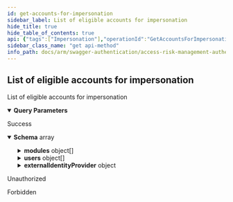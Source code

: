```yaml
---
id: get-accounts-for-impersonation
sidebar_label: List of eligible accounts for impersonation
hide_title: true
hide_table_of_contents: true
api: {"tags":["Impersonation"],"operationId":"GetAccountsForImpersonation","parameters":[{"name":"search","in":"query","description":"","required":false,"schema":{"type":"string","default":""}},{"name":"pageNum","in":"query","description":"","required":false,"schema":{"type":"integer","format":"int32"}},{"name":"pageSize","in":"query","description":"","required":false,"schema":{"type":"integer","format":"int32"}}],"responses":{"200":{"description":"Success","content":{"application/json":{"schema":{"uniqueItems":false,"type":"array","items":{"required":["name","isActive","moduleGracePeriod","minimumUsers","maximumUsers","isTrialAccount","legacyAccountId","createdUtcTimestamp","lastModifiedUtcTimestamp"],"type":"object","properties":{"id":{"format":"uuid","type":"string"},"authenticationMethod":{"enum":["undefined","azureActiveDirectory","nativeMaestro","onPremisesCustom","aDFS"],"type":"string"},"serializedAuthenticationMetadata":{"type":"string"},"name":{"maxLength":100,"minLength":0,"type":"string"},"isActive":{"type":"boolean"},"moduleGracePeriod":{"format":"int32","type":"integer"},"minimumUsers":{"format":"int32","type":"integer"},"maximumUsers":{"format":"int32","type":"integer"},"modules":{"uniqueItems":true,"type":"array","items":{"required":["customerId","expires","createdUtcTimestamp","lastModifiedUtcTimestamp"],"type":"object","properties":{"customerId":{"format":"uuid","type":"string"},"customer":"circular()","module":{"enum":["undefined","emergencyAccessManagement","secureProvisioning","reporting","financialImpactAnalysis","accessReviews","successFactors","sap"],"type":"string"},"expires":{"format":"date-time","type":"string"},"createdUtcTimestamp":{"format":"date-time","type":"string"},"lastModifiedBy":{"maxLength":100,"minLength":0,"type":"string"},"lastModifiedUtcTimestamp":{"format":"date-time","type":"string"}}}},"users":{"uniqueItems":true,"type":"array","items":{"required":["customerId","userId","isAdmin","createdUtcTimestamp","lastModifiedUtcTimestamp"],"type":"object","properties":{"customerId":{"format":"uuid","type":"string"},"customer":"circular()","userId":{"format":"uuid","type":"string"},"user":{"required":["isActive","isSystem","isService","canImpersonate","canMangageCustomers","tokenGoodForXMinutes","role","isInternalUser","createdUtcTimestamp","lastModifiedUtcTimestamp","isDeleted","preferredLanguage","isSysAdmin"],"type":"object","properties":{"firstName":{"maxLength":35,"minLength":0,"type":"string"},"lastName":{"maxLength":35,"minLength":0,"type":"string"},"comments":{"maxLength":250,"minLength":0,"type":"string"},"isActive":{"type":"boolean"},"isSystem":{"type":"boolean"},"isService":{"type":"boolean"},"canImpersonate":{"type":"boolean"},"canMangageCustomers":{"type":"boolean"},"customers":{"uniqueItems":true,"type":"array","items":"circular()"},"tokenGoodForXMinutes":{"format":"int32","type":"integer"},"role":{"enum":["undefined","iT Security","iT Auditor","iT Manager","chief Information Officer","eRP Security/ Administration","other"],"type":"string"},"title":{"maxLength":100,"minLength":0,"type":"string"},"phone":{"maxLength":30,"minLength":0,"type":"string"},"isInternalUser":{"type":"boolean"},"createdUtcTimestamp":{"format":"date-time","type":"string"},"lastModifiedBy":{"maxLength":100,"minLength":0,"type":"string"},"lastModifiedUtcTimestamp":{"format":"date-time","type":"string"},"isDeleted":{"type":"boolean"},"preferredLanguage":{"maxLength":50,"minLength":0,"type":"string"},"isSysAdmin":{"type":"boolean"},"isAnyCustomerActive":{"type":"boolean","readOnly":true},"authenticationMethod":{"enum":["undefined","azureActiveDirectory","nativeMaestro","onPremisesCustom","aDFS"],"type":"string"},"loginEndpoint":{"type":"string","readOnly":true},"userSettings":{"uniqueItems":true,"type":"array","items":{"type":"object","properties":{"userId":{"format":"uuid","type":"string"},"user":"circular()","name":{"type":"string"},"value":{"type":"string"},"createdUtcTimestamp":{"format":"date-time","type":"string"},"lastModifiedBy":{"type":"string"},"lastModifiedUtcTimestamp":{"format":"date-time","type":"string"}}}},"userCustomerSettings":{"uniqueItems":true,"type":"array","items":{"description":"Represents a user setting that is specific per customer user belongs to","type":"object","properties":{"userId":{"format":"uuid","type":"string"},"user":"circular()","customerId":{"format":"uuid","type":"string"},"customer":"circular()","name":{"type":"string"},"value":{"type":"string"},"createdUtcTimestamp":{"format":"date-time","type":"string"},"lastModifiedBy":{"type":"string"},"lastModifiedUtcTimestamp":{"format":"date-time","type":"string"}}}},"userToIdentityProviders":{"uniqueItems":true,"type":"array","items":{"required":["claimValue"],"type":"object","properties":{"userId":{"format":"uuid","type":"string"},"user":"circular()","externalIdentityProviderId":{"format":"uuid","type":"string"},"externalIdentityProvider":{"description":"External Identity Providers (IDPs) are used to support Single Signon (SSO) for a customer's enterprise.  In this manner, the customer can manage their own users from their own systems, and we can trust their  systems to authenticate their users properly.","required":["key","entityId","metadata","metadataType","claimType","singleSignOnType","customerId","enabled"],"type":"object","properties":{"id":{"format":"uuid","type":"string"},"key":{"description":"The Key represents a unique identifier that is externally referenced for a specific IDP.  For example, if someone is connecting to https://foo.erpmaestro.com using SSO, the Key  should be \"foo\".","maxLength":30,"minLength":0,"type":"string"},"entityId":{"description":"The unique name the IDP identifies itself as, almost always a URL.","maxLength":500,"minLength":0,"type":"string"},"metadata":{"description":"Metadata contain the contents or link to contents of metadata necessary to properly authenticate  against the external IDP.  If the ErpMaestro.AuthenticationServices.Core.Models.ExternalIdentityProvider.MetadataType is of type ErpMaestro.AuthenticationServices.Client.Models.MetadataType.Url, this  should be a fully-qualified URL pointing to the metadata file.  If it's of type ErpMaestro.AuthenticationServices.Client.Models.MetadataType.Xml,  the contents of this property should contain the XML of the metadata itself.","type":"string"},"metadataType":{"enum":["undefined","url","xml"],"type":"string"},"claimType":{"description":"The claim type that can be referenced when trying to match a user to an external IDP source.  Each IDP, upon  authenticating a user, will return a list of claims for that authenticated user.  One or more of them may be  suitable for matching against their username in the authentication service, but only one can be chosen for any  authenticated assertion.","maxLength":500,"minLength":0,"type":"string"},"singleSignOnType":{"enum":["undefined","saml2","azureActiveDirectory","genericOpenId"],"type":"string"},"customerId":{"format":"uuid","description":"Customer ID for the customer that uses this IDP.","type":"string"},"customer":"circular()","enabled":{"description":"Only enabled IDPs can be used to authenticate.","type":"boolean"},"createdUtcTimestamp":{"format":"date-time","type":"string"},"lastModifiedBy":{"type":"string"},"lastModifiedUtcTimestamp":{"format":"date-time","type":"string"}}},"claimValue":{"maxLength":250,"minLength":0,"type":"string"},"createdUtcTimestamp":{"format":"date-time","type":"string"},"lastModifiedBy":{"type":"string"},"lastModifiedUtcTimestamp":{"format":"date-time","type":"string"}}}},"isServiceOrSystem":{"type":"boolean","readOnly":true},"id":{"format":"uuid","type":"string"},"userName":{"type":"string"},"normalizedUserName":{"type":"string"},"email":{"type":"string"},"normalizedEmail":{"type":"string"},"emailConfirmed":{"type":"boolean"},"passwordHash":{"type":"string"},"securityStamp":{"type":"string"},"concurrencyStamp":{"type":"string"},"phoneNumber":{"type":"string"},"phoneNumberConfirmed":{"type":"boolean"},"twoFactorEnabled":{"type":"boolean"},"lockoutEnd":{"format":"date-time","type":"string"},"lockoutEnabled":{"type":"boolean"},"accessFailedCount":{"format":"int32","type":"integer"}}},"isAdmin":{"type":"boolean"},"createdUtcTimestamp":{"format":"date-time","type":"string"},"lastModifiedBy":{"maxLength":100,"minLength":0,"type":"string"},"lastModifiedUtcTimestamp":{"format":"date-time","type":"string"},"hasApiAccess":{"description":"Serves as a flag that determines if the user-at-customer has api access.","type":"boolean"}}}},"loginEndpoint":{"maxLength":250,"minLength":0,"type":"string"},"industry":{"enum":["undefined","agriculture, Forestry, Fishing and Hunting","mining","utilities","construction","computer and Electronics Manufacturing","other Manufacturing","wholesale","retail","transportation and Warehousing","publishing","software","telecommunications","broadcasting","information Services and Data Processing","other Information Industry","finance and Insurance","real Estate, Rental and Leasing","college, University, and Adult Education","primary/Secondary (K-12) Education","other Education Industry","health Care and Social Assistance","arts, Entertainment, and Recreation","hotel and Food Services","government and Public Administration","legal Services","scientific or Technical Services","homemaker","military","religious","other Industry"],"type":"string"},"legacyCredentials":{"type":"string"},"isTrialAccount":{"type":"boolean"},"legacyAccountId":{"format":"int32","description":"The ErpMaestro legacy account identifier.","type":"integer"},"externalId":{"description":"The external unique identifier for a given entity.  For example, this id would be a match between us and the CRM provider.  (E.g.: SFDC company id - 0011a000003rd4TAAQ)","maxLength":100,"minLength":0,"type":"string"},"externalIdType":{"description":"The external unique identifier type for the entity id in ExternalId.  (E.g.: SFDC, IBM, Oracle, etc.)","maxLength":100,"minLength":0,"type":"string"},"externalIdentityProviderId":{"format":"uuid","type":"string"},"externalIdentityProvider":{"description":"External Identity Providers (IDPs) are used to support Single Signon (SSO) for a customer's enterprise.  In this manner, the customer can manage their own users from their own systems, and we can trust their  systems to authenticate their users properly.","required":["key","entityId","metadata","metadataType","claimType","singleSignOnType","customerId","enabled"],"type":"object","properties":{"id":{"format":"uuid","type":"string"},"key":{"description":"The Key represents a unique identifier that is externally referenced for a specific IDP.  For example, if someone is connecting to https://foo.erpmaestro.com using SSO, the Key  should be \"foo\".","maxLength":30,"minLength":0,"type":"string"},"entityId":{"description":"The unique name the IDP identifies itself as, almost always a URL.","maxLength":500,"minLength":0,"type":"string"},"metadata":{"description":"Metadata contain the contents or link to contents of metadata necessary to properly authenticate  against the external IDP.  If the ErpMaestro.AuthenticationServices.Core.Models.ExternalIdentityProvider.MetadataType is of type ErpMaestro.AuthenticationServices.Client.Models.MetadataType.Url, this  should be a fully-qualified URL pointing to the metadata file.  If it's of type ErpMaestro.AuthenticationServices.Client.Models.MetadataType.Xml,  the contents of this property should contain the XML of the metadata itself.","type":"string"},"metadataType":{"enum":["undefined","url","xml"],"type":"string"},"claimType":{"description":"The claim type that can be referenced when trying to match a user to an external IDP source.  Each IDP, upon  authenticating a user, will return a list of claims for that authenticated user.  One or more of them may be  suitable for matching against their username in the authentication service, but only one can be chosen for any  authenticated assertion.","maxLength":500,"minLength":0,"type":"string"},"singleSignOnType":{"enum":["undefined","saml2","azureActiveDirectory","genericOpenId"],"type":"string"},"customerId":{"format":"uuid","description":"Customer ID for the customer that uses this IDP.","type":"string"},"customer":"circular()","enabled":{"description":"Only enabled IDPs can be used to authenticate.","type":"boolean"},"createdUtcTimestamp":{"format":"date-time","type":"string"},"lastModifiedBy":{"type":"string"},"lastModifiedUtcTimestamp":{"format":"date-time","type":"string"}}},"ssoMode":{"enum":["undefined","required","optional","notAllowed"],"type":"string"},"accessContextsEnabled":{"description":"Determines if Access Context enabled for customer.","type":"boolean"},"createdUtcTimestamp":{"format":"date-time","type":"string"},"lastModifiedBy":{"maxLength":100,"minLength":0,"type":"string"},"lastModifiedUtcTimestamp":{"format":"date-time","type":"string"}}}}}}},"401":{"description":"Unauthorized"},"403":{"description":"Forbidden"}},"description":"List of eligible accounts for impersonation","method":"get","path":"/api/impersonation/accounts","info":{"version":"1.0","title":"Access Risk Management Authentication Services"},"postman":{"name":"List of eligible accounts for impersonation","description":{"type":"text/plain"},"url":{"path":["api","impersonation","accounts"],"host":["{{baseUrl}}"],"query":[{"disabled":false,"key":"search","value":""},{"disabled":false,"key":"pageNum","value":""},{"disabled":false,"key":"pageSize","value":""}],"variable":[]},"header":[{"key":"Accept","value":"application/json"}],"method":"GET"}}
sidebar_class_name: "get api-method"
info_path: docs/arm/swagger-authentication/access-risk-management-authentication-services
---
```



## List of eligible accounts for impersonation



List of eligible accounts for impersonation

<details style={{"marginBottom":"1rem"}} data-collapsed={false} open={true}><summary style={{}}><strong>Query Parameters</strong></summary><div><ul><ParamsItem className={"paramsItem"} param={{"name":"search","in":"query","description":"","required":false,"schema":{"type":"string","default":""}}}></ParamsItem><ParamsItem className={"paramsItem"} param={{"name":"pageNum","in":"query","description":"","required":false,"schema":{"type":"integer","format":"int32"}}}></ParamsItem><ParamsItem className={"paramsItem"} param={{"name":"pageSize","in":"query","description":"","required":false,"schema":{"type":"integer","format":"int32"}}}></ParamsItem></ul></div></details><div><ApiTabs><TabItem label={"200"} value={"200"}><div>

Success

</div><div><MimeTabs groupId={"mime-type"}><TabItem label={"application/json"} value={"application/json"}><SchemaTabs groupId={"schema-tabs"}><TabItem label={"Schema"} value={"Schema"}><details style={{}} data-collapsed={false} open={true}><summary style={{"textAlign":"left"}}><strong>Schema</strong><span style={{"opacity":"0.6"}}> array</span></summary><div style={{"textAlign":"left","marginLeft":"1rem"}}></div><ul style={{"marginLeft":"1rem"}}><SchemaItem collapsible={false} name={"id"} required={false} schemaDescription={undefined} schemaName={"uuid"} qualifierMessage={undefined} defaultValue={undefined}></SchemaItem><SchemaItem collapsible={false} name={"authenticationMethod"} required={false} schemaDescription={undefined} schemaName={"string"} qualifierMessage={"**Possible values:** [`undefined`, `azureActiveDirectory`, `nativeMaestro`, `onPremisesCustom`, `aDFS`]"} defaultValue={undefined}></SchemaItem><SchemaItem collapsible={false} name={"serializedAuthenticationMetadata"} required={false} schemaDescription={undefined} schemaName={"string"} qualifierMessage={undefined} defaultValue={undefined}></SchemaItem><SchemaItem collapsible={false} name={"name"} required={false} schemaDescription={undefined} schemaName={"string"} qualifierMessage={"**Possible values:** `<= 100 characters`"} defaultValue={undefined}></SchemaItem><SchemaItem collapsible={false} name={"isActive"} required={false} schemaDescription={undefined} schemaName={"boolean"} qualifierMessage={undefined} defaultValue={undefined}></SchemaItem><SchemaItem collapsible={false} name={"moduleGracePeriod"} required={false} schemaDescription={undefined} schemaName={"int32"} qualifierMessage={undefined} defaultValue={undefined}></SchemaItem><SchemaItem collapsible={false} name={"minimumUsers"} required={false} schemaDescription={undefined} schemaName={"int32"} qualifierMessage={undefined} defaultValue={undefined}></SchemaItem><SchemaItem collapsible={false} name={"maximumUsers"} required={false} schemaDescription={undefined} schemaName={"int32"} qualifierMessage={undefined} defaultValue={undefined}></SchemaItem><SchemaItem collapsible={true} className={"schemaItem"}><details style={{}}><summary style={{}}><strong>modules</strong><span style={{"opacity":"0.6"}}> object[]</span></summary><div style={{"marginLeft":"1rem"}}><SchemaItem collapsible={false} name={"customerId"} required={false} schemaDescription={undefined} schemaName={"uuid"} qualifierMessage={undefined} defaultValue={undefined}></SchemaItem><SchemaItem collapsible={false} name={"customer"} required={false} schemaDescription={undefined} schemaName={""} qualifierMessage={undefined} defaultValue={undefined}></SchemaItem><SchemaItem collapsible={false} name={"module"} required={false} schemaDescription={undefined} schemaName={"string"} qualifierMessage={"**Possible values:** [`undefined`, `emergencyAccessManagement`, `secureProvisioning`, `reporting`, `financialImpactAnalysis`, `accessReviews`, `successFactors`, `sap`]"} defaultValue={undefined}></SchemaItem><SchemaItem collapsible={false} name={"expires"} required={false} schemaDescription={undefined} schemaName={"date-time"} qualifierMessage={undefined} defaultValue={undefined}></SchemaItem><SchemaItem collapsible={false} name={"createdUtcTimestamp"} required={false} schemaDescription={undefined} schemaName={"date-time"} qualifierMessage={undefined} defaultValue={undefined}></SchemaItem><SchemaItem collapsible={false} name={"lastModifiedBy"} required={false} schemaDescription={undefined} schemaName={"string"} qualifierMessage={"**Possible values:** `<= 100 characters`"} defaultValue={undefined}></SchemaItem><SchemaItem collapsible={false} name={"lastModifiedUtcTimestamp"} required={false} schemaDescription={undefined} schemaName={"date-time"} qualifierMessage={undefined} defaultValue={undefined}></SchemaItem></div></details></SchemaItem><SchemaItem collapsible={true} className={"schemaItem"}><details style={{}}><summary style={{}}><strong>users</strong><span style={{"opacity":"0.6"}}> object[]</span></summary><div style={{"marginLeft":"1rem"}}><SchemaItem collapsible={false} name={"customerId"} required={false} schemaDescription={undefined} schemaName={"uuid"} qualifierMessage={undefined} defaultValue={undefined}></SchemaItem><SchemaItem collapsible={false} name={"customer"} required={false} schemaDescription={undefined} schemaName={""} qualifierMessage={undefined} defaultValue={undefined}></SchemaItem><SchemaItem collapsible={false} name={"userId"} required={false} schemaDescription={undefined} schemaName={"uuid"} qualifierMessage={undefined} defaultValue={undefined}></SchemaItem><SchemaItem collapsible={true} className={"schemaItem"}><details style={{}}><summary style={{}}><strong>user</strong><span style={{"opacity":"0.6"}}> object</span></summary><div style={{"marginLeft":"1rem"}}><SchemaItem collapsible={false} name={"firstName"} required={false} schemaDescription={undefined} schemaName={"string"} qualifierMessage={"**Possible values:** `<= 35 characters`"} defaultValue={undefined}></SchemaItem><SchemaItem collapsible={false} name={"lastName"} required={false} schemaDescription={undefined} schemaName={"string"} qualifierMessage={"**Possible values:** `<= 35 characters`"} defaultValue={undefined}></SchemaItem><SchemaItem collapsible={false} name={"comments"} required={false} schemaDescription={undefined} schemaName={"string"} qualifierMessage={"**Possible values:** `<= 250 characters`"} defaultValue={undefined}></SchemaItem><SchemaItem collapsible={false} name={"isActive"} required={false} schemaDescription={undefined} schemaName={"boolean"} qualifierMessage={undefined} defaultValue={undefined}></SchemaItem><SchemaItem collapsible={false} name={"isSystem"} required={false} schemaDescription={undefined} schemaName={"boolean"} qualifierMessage={undefined} defaultValue={undefined}></SchemaItem><SchemaItem collapsible={false} name={"isService"} required={false} schemaDescription={undefined} schemaName={"boolean"} qualifierMessage={undefined} defaultValue={undefined}></SchemaItem><SchemaItem collapsible={false} name={"canImpersonate"} required={false} schemaDescription={undefined} schemaName={"boolean"} qualifierMessage={undefined} defaultValue={undefined}></SchemaItem><SchemaItem collapsible={false} name={"canMangageCustomers"} required={false} schemaDescription={undefined} schemaName={"boolean"} qualifierMessage={undefined} defaultValue={undefined}></SchemaItem><SchemaItem collapsible={false} name={"customers"} required={false} schemaDescription={undefined} schemaName={"undefined[]"} qualifierMessage={undefined} defaultValue={undefined}></SchemaItem><SchemaItem collapsible={false} name={"tokenGoodForXMinutes"} required={false} schemaDescription={undefined} schemaName={"int32"} qualifierMessage={undefined} defaultValue={undefined}></SchemaItem><SchemaItem collapsible={false} name={"role"} required={false} schemaDescription={undefined} schemaName={"string"} qualifierMessage={"**Possible values:** [`undefined`, `iT Security`, `iT Auditor`, `iT Manager`, `chief Information Officer`, `eRP Security/ Administration`, `other`]"} defaultValue={undefined}></SchemaItem><SchemaItem collapsible={false} name={"title"} required={false} schemaDescription={undefined} schemaName={"string"} qualifierMessage={"**Possible values:** `<= 100 characters`"} defaultValue={undefined}></SchemaItem><SchemaItem collapsible={false} name={"phone"} required={false} schemaDescription={undefined} schemaName={"string"} qualifierMessage={"**Possible values:** `<= 30 characters`"} defaultValue={undefined}></SchemaItem><SchemaItem collapsible={false} name={"isInternalUser"} required={false} schemaDescription={undefined} schemaName={"boolean"} qualifierMessage={undefined} defaultValue={undefined}></SchemaItem><SchemaItem collapsible={false} name={"createdUtcTimestamp"} required={false} schemaDescription={undefined} schemaName={"date-time"} qualifierMessage={undefined} defaultValue={undefined}></SchemaItem><SchemaItem collapsible={false} name={"lastModifiedBy"} required={false} schemaDescription={undefined} schemaName={"string"} qualifierMessage={"**Possible values:** `<= 100 characters`"} defaultValue={undefined}></SchemaItem><SchemaItem collapsible={false} name={"lastModifiedUtcTimestamp"} required={false} schemaDescription={undefined} schemaName={"date-time"} qualifierMessage={undefined} defaultValue={undefined}></SchemaItem><SchemaItem collapsible={false} name={"isDeleted"} required={false} schemaDescription={undefined} schemaName={"boolean"} qualifierMessage={undefined} defaultValue={undefined}></SchemaItem><SchemaItem collapsible={false} name={"preferredLanguage"} required={false} schemaDescription={undefined} schemaName={"string"} qualifierMessage={"**Possible values:** `<= 50 characters`"} defaultValue={undefined}></SchemaItem><SchemaItem collapsible={false} name={"isSysAdmin"} required={false} schemaDescription={undefined} schemaName={"boolean"} qualifierMessage={undefined} defaultValue={undefined}></SchemaItem><SchemaItem collapsible={false} name={"isAnyCustomerActive"} required={false} schemaDescription={undefined} schemaName={"boolean"} qualifierMessage={undefined} defaultValue={undefined}></SchemaItem><SchemaItem collapsible={false} name={"authenticationMethod"} required={false} schemaDescription={undefined} schemaName={"string"} qualifierMessage={"**Possible values:** [`undefined`, `azureActiveDirectory`, `nativeMaestro`, `onPremisesCustom`, `aDFS`]"} defaultValue={undefined}></SchemaItem><SchemaItem collapsible={false} name={"loginEndpoint"} required={false} schemaDescription={undefined} schemaName={"string"} qualifierMessage={undefined} defaultValue={undefined}></SchemaItem><SchemaItem collapsible={true} className={"schemaItem"}><details style={{}}><summary style={{}}><strong>userSettings</strong><span style={{"opacity":"0.6"}}> object[]</span></summary><div style={{"marginLeft":"1rem"}}><SchemaItem collapsible={false} name={"userId"} required={false} schemaDescription={undefined} schemaName={"uuid"} qualifierMessage={undefined} defaultValue={undefined}></SchemaItem><SchemaItem collapsible={false} name={"user"} required={false} schemaDescription={undefined} schemaName={""} qualifierMessage={undefined} defaultValue={undefined}></SchemaItem><SchemaItem collapsible={false} name={"name"} required={false} schemaDescription={undefined} schemaName={"string"} qualifierMessage={undefined} defaultValue={undefined}></SchemaItem><SchemaItem collapsible={false} name={"value"} required={false} schemaDescription={undefined} schemaName={"string"} qualifierMessage={undefined} defaultValue={undefined}></SchemaItem><SchemaItem collapsible={false} name={"createdUtcTimestamp"} required={false} schemaDescription={undefined} schemaName={"date-time"} qualifierMessage={undefined} defaultValue={undefined}></SchemaItem><SchemaItem collapsible={false} name={"lastModifiedBy"} required={false} schemaDescription={undefined} schemaName={"string"} qualifierMessage={undefined} defaultValue={undefined}></SchemaItem><SchemaItem collapsible={false} name={"lastModifiedUtcTimestamp"} required={false} schemaDescription={undefined} schemaName={"date-time"} qualifierMessage={undefined} defaultValue={undefined}></SchemaItem></div></details></SchemaItem><SchemaItem collapsible={true} className={"schemaItem"}><details style={{}}><summary style={{}}><strong>userCustomerSettings</strong><span style={{"opacity":"0.6"}}> object[]</span></summary><div style={{"marginLeft":"1rem"}}><SchemaItem collapsible={false} name={"userId"} required={false} schemaDescription={undefined} schemaName={"uuid"} qualifierMessage={undefined} defaultValue={undefined}></SchemaItem><SchemaItem collapsible={false} name={"user"} required={false} schemaDescription={undefined} schemaName={""} qualifierMessage={undefined} defaultValue={undefined}></SchemaItem><SchemaItem collapsible={false} name={"customerId"} required={false} schemaDescription={undefined} schemaName={"uuid"} qualifierMessage={undefined} defaultValue={undefined}></SchemaItem><SchemaItem collapsible={false} name={"customer"} required={false} schemaDescription={undefined} schemaName={""} qualifierMessage={undefined} defaultValue={undefined}></SchemaItem><SchemaItem collapsible={false} name={"name"} required={false} schemaDescription={undefined} schemaName={"string"} qualifierMessage={undefined} defaultValue={undefined}></SchemaItem><SchemaItem collapsible={false} name={"value"} required={false} schemaDescription={undefined} schemaName={"string"} qualifierMessage={undefined} defaultValue={undefined}></SchemaItem><SchemaItem collapsible={false} name={"createdUtcTimestamp"} required={false} schemaDescription={undefined} schemaName={"date-time"} qualifierMessage={undefined} defaultValue={undefined}></SchemaItem><SchemaItem collapsible={false} name={"lastModifiedBy"} required={false} schemaDescription={undefined} schemaName={"string"} qualifierMessage={undefined} defaultValue={undefined}></SchemaItem><SchemaItem collapsible={false} name={"lastModifiedUtcTimestamp"} required={false} schemaDescription={undefined} schemaName={"date-time"} qualifierMessage={undefined} defaultValue={undefined}></SchemaItem></div></details></SchemaItem><SchemaItem collapsible={true} className={"schemaItem"}><details style={{}}><summary style={{}}><strong>userToIdentityProviders</strong><span style={{"opacity":"0.6"}}> object[]</span></summary><div style={{"marginLeft":"1rem"}}><SchemaItem collapsible={false} name={"userId"} required={false} schemaDescription={undefined} schemaName={"uuid"} qualifierMessage={undefined} defaultValue={undefined}></SchemaItem><SchemaItem collapsible={false} name={"user"} required={false} schemaDescription={undefined} schemaName={""} qualifierMessage={undefined} defaultValue={undefined}></SchemaItem><SchemaItem collapsible={false} name={"externalIdentityProviderId"} required={false} schemaDescription={undefined} schemaName={"uuid"} qualifierMessage={undefined} defaultValue={undefined}></SchemaItem><SchemaItem collapsible={true} className={"schemaItem"}><details style={{}}><summary style={{}}><strong>externalIdentityProvider</strong><span style={{"opacity":"0.6"}}> object</span></summary><div style={{"marginLeft":"1rem"}}><div style={{"marginTop":".5rem","marginBottom":".5rem"}}>

External Identity Providers (IDPs) are used to support Single Signon (SSO) for a customer's enterprise.  In this manner, the customer can manage their own users from their own systems, and we can trust their  systems to authenticate their users properly.

</div><SchemaItem collapsible={false} name={"id"} required={false} schemaDescription={undefined} schemaName={"uuid"} qualifierMessage={undefined} defaultValue={undefined}></SchemaItem><SchemaItem collapsible={false} name={"key"} required={false} schemaDescription={"The Key represents a unique identifier that is externally referenced for a specific IDP.  For example, if someone is connecting to https://foo.erpmaestro.com using SSO, the Key  should be \"foo\"."} schemaName={"string"} qualifierMessage={"**Possible values:** `<= 30 characters`"} defaultValue={undefined}></SchemaItem><SchemaItem collapsible={false} name={"entityId"} required={false} schemaDescription={"The unique name the IDP identifies itself as, almost always a URL."} schemaName={"string"} qualifierMessage={"**Possible values:** `<= 500 characters`"} defaultValue={undefined}></SchemaItem><SchemaItem collapsible={false} name={"metadata"} required={false} schemaDescription={"Metadata contain the contents or link to contents of metadata necessary to properly authenticate  against the external IDP.  If the ErpMaestro.AuthenticationServices.Core.Models.ExternalIdentityProvider.MetadataType is of type ErpMaestro.AuthenticationServices.Client.Models.MetadataType.Url, this  should be a fully-qualified URL pointing to the metadata file.  If it's of type ErpMaestro.AuthenticationServices.Client.Models.MetadataType.Xml,  the contents of this property should contain the XML of the metadata itself."} schemaName={"string"} qualifierMessage={undefined} defaultValue={undefined}></SchemaItem><SchemaItem collapsible={false} name={"metadataType"} required={false} schemaDescription={undefined} schemaName={"string"} qualifierMessage={"**Possible values:** [`undefined`, `url`, `xml`]"} defaultValue={undefined}></SchemaItem><SchemaItem collapsible={false} name={"claimType"} required={false} schemaDescription={"The claim type that can be referenced when trying to match a user to an external IDP source.  Each IDP, upon  authenticating a user, will return a list of claims for that authenticated user.  One or more of them may be  suitable for matching against their username in the authentication service, but only one can be chosen for any  authenticated assertion."} schemaName={"string"} qualifierMessage={"**Possible values:** `<= 500 characters`"} defaultValue={undefined}></SchemaItem><SchemaItem collapsible={false} name={"singleSignOnType"} required={false} schemaDescription={undefined} schemaName={"string"} qualifierMessage={"**Possible values:** [`undefined`, `saml2`, `azureActiveDirectory`, `genericOpenId`]"} defaultValue={undefined}></SchemaItem><SchemaItem collapsible={false} name={"customerId"} required={false} schemaDescription={"Customer ID for the customer that uses this IDP."} schemaName={"uuid"} qualifierMessage={undefined} defaultValue={undefined}></SchemaItem><SchemaItem collapsible={false} name={"customer"} required={false} schemaDescription={undefined} schemaName={""} qualifierMessage={undefined} defaultValue={undefined}></SchemaItem><SchemaItem collapsible={false} name={"enabled"} required={false} schemaDescription={"Only enabled IDPs can be used to authenticate."} schemaName={"boolean"} qualifierMessage={undefined} defaultValue={undefined}></SchemaItem><SchemaItem collapsible={false} name={"createdUtcTimestamp"} required={false} schemaDescription={undefined} schemaName={"date-time"} qualifierMessage={undefined} defaultValue={undefined}></SchemaItem><SchemaItem collapsible={false} name={"lastModifiedBy"} required={false} schemaDescription={undefined} schemaName={"string"} qualifierMessage={undefined} defaultValue={undefined}></SchemaItem><SchemaItem collapsible={false} name={"lastModifiedUtcTimestamp"} required={false} schemaDescription={undefined} schemaName={"date-time"} qualifierMessage={undefined} defaultValue={undefined}></SchemaItem></div></details></SchemaItem><SchemaItem collapsible={false} name={"claimValue"} required={false} schemaDescription={undefined} schemaName={"string"} qualifierMessage={"**Possible values:** `<= 250 characters`"} defaultValue={undefined}></SchemaItem><SchemaItem collapsible={false} name={"createdUtcTimestamp"} required={false} schemaDescription={undefined} schemaName={"date-time"} qualifierMessage={undefined} defaultValue={undefined}></SchemaItem><SchemaItem collapsible={false} name={"lastModifiedBy"} required={false} schemaDescription={undefined} schemaName={"string"} qualifierMessage={undefined} defaultValue={undefined}></SchemaItem><SchemaItem collapsible={false} name={"lastModifiedUtcTimestamp"} required={false} schemaDescription={undefined} schemaName={"date-time"} qualifierMessage={undefined} defaultValue={undefined}></SchemaItem></div></details></SchemaItem><SchemaItem collapsible={false} name={"isServiceOrSystem"} required={false} schemaDescription={undefined} schemaName={"boolean"} qualifierMessage={undefined} defaultValue={undefined}></SchemaItem><SchemaItem collapsible={false} name={"id"} required={false} schemaDescription={undefined} schemaName={"uuid"} qualifierMessage={undefined} defaultValue={undefined}></SchemaItem><SchemaItem collapsible={false} name={"userName"} required={false} schemaDescription={undefined} schemaName={"string"} qualifierMessage={undefined} defaultValue={undefined}></SchemaItem><SchemaItem collapsible={false} name={"normalizedUserName"} required={false} schemaDescription={undefined} schemaName={"string"} qualifierMessage={undefined} defaultValue={undefined}></SchemaItem><SchemaItem collapsible={false} name={"email"} required={false} schemaDescription={undefined} schemaName={"string"} qualifierMessage={undefined} defaultValue={undefined}></SchemaItem><SchemaItem collapsible={false} name={"normalizedEmail"} required={false} schemaDescription={undefined} schemaName={"string"} qualifierMessage={undefined} defaultValue={undefined}></SchemaItem><SchemaItem collapsible={false} name={"emailConfirmed"} required={false} schemaDescription={undefined} schemaName={"boolean"} qualifierMessage={undefined} defaultValue={undefined}></SchemaItem><SchemaItem collapsible={false} name={"passwordHash"} required={false} schemaDescription={undefined} schemaName={"string"} qualifierMessage={undefined} defaultValue={undefined}></SchemaItem><SchemaItem collapsible={false} name={"securityStamp"} required={false} schemaDescription={undefined} schemaName={"string"} qualifierMessage={undefined} defaultValue={undefined}></SchemaItem><SchemaItem collapsible={false} name={"concurrencyStamp"} required={false} schemaDescription={undefined} schemaName={"string"} qualifierMessage={undefined} defaultValue={undefined}></SchemaItem><SchemaItem collapsible={false} name={"phoneNumber"} required={false} schemaDescription={undefined} schemaName={"string"} qualifierMessage={undefined} defaultValue={undefined}></SchemaItem><SchemaItem collapsible={false} name={"phoneNumberConfirmed"} required={false} schemaDescription={undefined} schemaName={"boolean"} qualifierMessage={undefined} defaultValue={undefined}></SchemaItem><SchemaItem collapsible={false} name={"twoFactorEnabled"} required={false} schemaDescription={undefined} schemaName={"boolean"} qualifierMessage={undefined} defaultValue={undefined}></SchemaItem><SchemaItem collapsible={false} name={"lockoutEnd"} required={false} schemaDescription={undefined} schemaName={"date-time"} qualifierMessage={undefined} defaultValue={undefined}></SchemaItem><SchemaItem collapsible={false} name={"lockoutEnabled"} required={false} schemaDescription={undefined} schemaName={"boolean"} qualifierMessage={undefined} defaultValue={undefined}></SchemaItem><SchemaItem collapsible={false} name={"accessFailedCount"} required={false} schemaDescription={undefined} schemaName={"int32"} qualifierMessage={undefined} defaultValue={undefined}></SchemaItem></div></details></SchemaItem><SchemaItem collapsible={false} name={"isAdmin"} required={false} schemaDescription={undefined} schemaName={"boolean"} qualifierMessage={undefined} defaultValue={undefined}></SchemaItem><SchemaItem collapsible={false} name={"createdUtcTimestamp"} required={false} schemaDescription={undefined} schemaName={"date-time"} qualifierMessage={undefined} defaultValue={undefined}></SchemaItem><SchemaItem collapsible={false} name={"lastModifiedBy"} required={false} schemaDescription={undefined} schemaName={"string"} qualifierMessage={"**Possible values:** `<= 100 characters`"} defaultValue={undefined}></SchemaItem><SchemaItem collapsible={false} name={"lastModifiedUtcTimestamp"} required={false} schemaDescription={undefined} schemaName={"date-time"} qualifierMessage={undefined} defaultValue={undefined}></SchemaItem><SchemaItem collapsible={false} name={"hasApiAccess"} required={false} schemaDescription={"Serves as a flag that determines if the user-at-customer has api access."} schemaName={"boolean"} qualifierMessage={undefined} defaultValue={undefined}></SchemaItem></div></details></SchemaItem><SchemaItem collapsible={false} name={"loginEndpoint"} required={false} schemaDescription={undefined} schemaName={"string"} qualifierMessage={"**Possible values:** `<= 250 characters`"} defaultValue={undefined}></SchemaItem><SchemaItem collapsible={false} name={"industry"} required={false} schemaDescription={undefined} schemaName={"string"} qualifierMessage={"**Possible values:** [`undefined`, `agriculture, Forestry, Fishing and Hunting`, `mining`, `utilities`, `construction`, `computer and Electronics Manufacturing`, `other Manufacturing`, `wholesale`, `retail`, `transportation and Warehousing`, `publishing`, `software`, `telecommunications`, `broadcasting`, `information Services and Data Processing`, `other Information Industry`, `finance and Insurance`, `real Estate, Rental and Leasing`, `college, University, and Adult Education`, `primary/Secondary (K-12) Education`, `other Education Industry`, `health Care and Social Assistance`, `arts, Entertainment, and Recreation`, `hotel and Food Services`, `government and Public Administration`, `legal Services`, `scientific or Technical Services`, `homemaker`, `military`, `religious`, `other Industry`]"} defaultValue={undefined}></SchemaItem><SchemaItem collapsible={false} name={"legacyCredentials"} required={false} schemaDescription={undefined} schemaName={"string"} qualifierMessage={undefined} defaultValue={undefined}></SchemaItem><SchemaItem collapsible={false} name={"isTrialAccount"} required={false} schemaDescription={undefined} schemaName={"boolean"} qualifierMessage={undefined} defaultValue={undefined}></SchemaItem><SchemaItem collapsible={false} name={"legacyAccountId"} required={false} schemaDescription={"The ErpMaestro legacy account identifier."} schemaName={"int32"} qualifierMessage={undefined} defaultValue={undefined}></SchemaItem><SchemaItem collapsible={false} name={"externalId"} required={false} schemaDescription={"The external unique identifier for a given entity.  For example, this id would be a match between us and the CRM provider.  (E.g.: SFDC company id - 0011a000003rd4TAAQ)"} schemaName={"string"} qualifierMessage={"**Possible values:** `<= 100 characters`"} defaultValue={undefined}></SchemaItem><SchemaItem collapsible={false} name={"externalIdType"} required={false} schemaDescription={"The external unique identifier type for the entity id in ExternalId.  (E.g.: SFDC, IBM, Oracle, etc.)"} schemaName={"string"} qualifierMessage={"**Possible values:** `<= 100 characters`"} defaultValue={undefined}></SchemaItem><SchemaItem collapsible={false} name={"externalIdentityProviderId"} required={false} schemaDescription={undefined} schemaName={"uuid"} qualifierMessage={undefined} defaultValue={undefined}></SchemaItem><SchemaItem collapsible={true} className={"schemaItem"}><details style={{}}><summary style={{}}><strong>externalIdentityProvider</strong><span style={{"opacity":"0.6"}}> object</span></summary><div style={{"marginLeft":"1rem"}}><div style={{"marginTop":".5rem","marginBottom":".5rem"}}>

External Identity Providers (IDPs) are used to support Single Signon (SSO) for a customer's enterprise.  In this manner, the customer can manage their own users from their own systems, and we can trust their  systems to authenticate their users properly.

</div><SchemaItem collapsible={false} name={"id"} required={false} schemaDescription={undefined} schemaName={"uuid"} qualifierMessage={undefined} defaultValue={undefined}></SchemaItem><SchemaItem collapsible={false} name={"key"} required={false} schemaDescription={"The Key represents a unique identifier that is externally referenced for a specific IDP.  For example, if someone is connecting to https://foo.erpmaestro.com using SSO, the Key  should be \"foo\"."} schemaName={"string"} qualifierMessage={"**Possible values:** `<= 30 characters`"} defaultValue={undefined}></SchemaItem><SchemaItem collapsible={false} name={"entityId"} required={false} schemaDescription={"The unique name the IDP identifies itself as, almost always a URL."} schemaName={"string"} qualifierMessage={"**Possible values:** `<= 500 characters`"} defaultValue={undefined}></SchemaItem><SchemaItem collapsible={false} name={"metadata"} required={false} schemaDescription={"Metadata contain the contents or link to contents of metadata necessary to properly authenticate  against the external IDP.  If the ErpMaestro.AuthenticationServices.Core.Models.ExternalIdentityProvider.MetadataType is of type ErpMaestro.AuthenticationServices.Client.Models.MetadataType.Url, this  should be a fully-qualified URL pointing to the metadata file.  If it's of type ErpMaestro.AuthenticationServices.Client.Models.MetadataType.Xml,  the contents of this property should contain the XML of the metadata itself."} schemaName={"string"} qualifierMessage={undefined} defaultValue={undefined}></SchemaItem><SchemaItem collapsible={false} name={"metadataType"} required={false} schemaDescription={undefined} schemaName={"string"} qualifierMessage={"**Possible values:** [`undefined`, `url`, `xml`]"} defaultValue={undefined}></SchemaItem><SchemaItem collapsible={false} name={"claimType"} required={false} schemaDescription={"The claim type that can be referenced when trying to match a user to an external IDP source.  Each IDP, upon  authenticating a user, will return a list of claims for that authenticated user.  One or more of them may be  suitable for matching against their username in the authentication service, but only one can be chosen for any  authenticated assertion."} schemaName={"string"} qualifierMessage={"**Possible values:** `<= 500 characters`"} defaultValue={undefined}></SchemaItem><SchemaItem collapsible={false} name={"singleSignOnType"} required={false} schemaDescription={undefined} schemaName={"string"} qualifierMessage={"**Possible values:** [`undefined`, `saml2`, `azureActiveDirectory`, `genericOpenId`]"} defaultValue={undefined}></SchemaItem><SchemaItem collapsible={false} name={"customerId"} required={false} schemaDescription={"Customer ID for the customer that uses this IDP."} schemaName={"uuid"} qualifierMessage={undefined} defaultValue={undefined}></SchemaItem><SchemaItem collapsible={false} name={"customer"} required={false} schemaDescription={undefined} schemaName={""} qualifierMessage={undefined} defaultValue={undefined}></SchemaItem><SchemaItem collapsible={false} name={"enabled"} required={false} schemaDescription={"Only enabled IDPs can be used to authenticate."} schemaName={"boolean"} qualifierMessage={undefined} defaultValue={undefined}></SchemaItem><SchemaItem collapsible={false} name={"createdUtcTimestamp"} required={false} schemaDescription={undefined} schemaName={"date-time"} qualifierMessage={undefined} defaultValue={undefined}></SchemaItem><SchemaItem collapsible={false} name={"lastModifiedBy"} required={false} schemaDescription={undefined} schemaName={"string"} qualifierMessage={undefined} defaultValue={undefined}></SchemaItem><SchemaItem collapsible={false} name={"lastModifiedUtcTimestamp"} required={false} schemaDescription={undefined} schemaName={"date-time"} qualifierMessage={undefined} defaultValue={undefined}></SchemaItem></div></details></SchemaItem><SchemaItem collapsible={false} name={"ssoMode"} required={false} schemaDescription={undefined} schemaName={"string"} qualifierMessage={"**Possible values:** [`undefined`, `required`, `optional`, `notAllowed`]"} defaultValue={undefined}></SchemaItem><SchemaItem collapsible={false} name={"accessContextsEnabled"} required={false} schemaDescription={"Determines if Access Context enabled for customer."} schemaName={"boolean"} qualifierMessage={undefined} defaultValue={undefined}></SchemaItem><SchemaItem collapsible={false} name={"createdUtcTimestamp"} required={false} schemaDescription={undefined} schemaName={"date-time"} qualifierMessage={undefined} defaultValue={undefined}></SchemaItem><SchemaItem collapsible={false} name={"lastModifiedBy"} required={false} schemaDescription={undefined} schemaName={"string"} qualifierMessage={"**Possible values:** `<= 100 characters`"} defaultValue={undefined}></SchemaItem><SchemaItem collapsible={false} name={"lastModifiedUtcTimestamp"} required={false} schemaDescription={undefined} schemaName={"date-time"} qualifierMessage={undefined} defaultValue={undefined}></SchemaItem></ul></details></TabItem></SchemaTabs></TabItem></MimeTabs></div></TabItem><TabItem label={"401"} value={"401"}><div>

Unauthorized

</div><div></div></TabItem><TabItem label={"403"} value={"403"}><div>

Forbidden

</div><div></div></TabItem></ApiTabs></div>
      